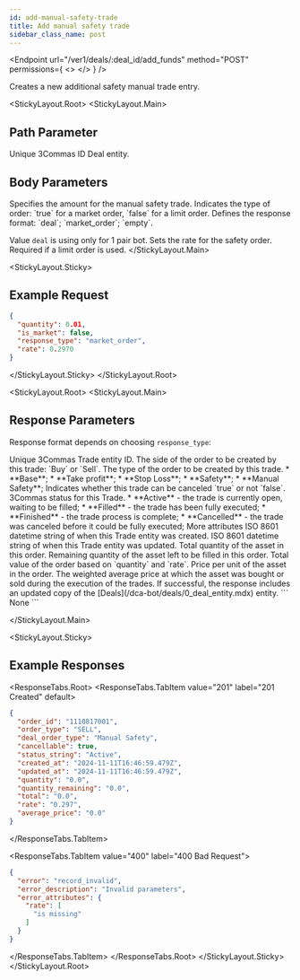 ```yaml
---
id: add-manual-safety-trade
title: Add manual safety trade
sidebar_class_name: post
---
```



<Endpoint
  url="/ver1/deals/:deal_id/add_funds"
  method="POST"
  permissions={
    <>
      <Permission title="Permission" description="BOTS_WRITE" />
      <Permission title="Security" description="SIGNED" />
    </>
  }
/>

Creates a new additional safety manual trade entry.

<Separator />

<StickyLayout.Root>
<StickyLayout.Main>

## Path Parameter

<ApiParam name='deal_id' type='integer' id="deal_id" required>
  Unique 3Commas ID Deal entity.
</ApiParam>

## Body Parameters

<ApiParam name='quantity' type='number' id="quantity" required>
  Specifies the amount for the manual safety trade.
</ApiParam>
<ApiParam name='is_market' type='boolean' id="is_market" required>
  Indicates the type of order: `true` for a market order, `false` for a limit order.
</ApiParam>
<ApiParam name='response_type' type='string' id="response_type">
  Defines the response format: `deal`; `market_order`; `empty`.

  Value `deal` is using only for 1 pair bot.
  <ParameterRange defaultVal="empty" />
</ApiParam>
<ApiParam name='rate' type='number' id="rate" required>
  Sets the rate for the safety order. Required if a limit order is used.
</ApiParam>
</StickyLayout.Main>

<StickyLayout.Sticky>

## Example Request

```json title="POST /ver1/deals/2295672969/add_funds"
{
  "quantity": 0.01,
  "is_market": false,
  "response_type": "market_order",
  "rate": 0.2970
}
```
</StickyLayout.Sticky>
</StickyLayout.Root>

<StickyLayout.Root>
<StickyLayout.Main>

## Response Parameters

Response format depends on choosing `response_type`:

<Tabs>
<TabItem value="market_order" label="market_order" default>

<ApiParam name='order_id' type='integer' id="order_id">
  Unique 3Commas Trade entity ID.
</ApiParam>
<ApiParam name='order_type' type='string' id="order_type">
  The side of the order to be created by this trade: `Buy` or `Sell`.
</ApiParam>
<ApiParam name='deal_order_type' type='string' id="deal_order_type">
  The type of the order to be created by this trade.
  <CollapsibleNestedParams openName="Hide allowed values" collapsedName="Show allowed values">
      * **Base**;
      * **Take profit**;
      * **Stop Loss**;
      * **Safety**;
      * **Manual Safety**;
     </CollapsibleNestedParams>
</ApiParam>
<ApiParam name='cancellable' type='boolean' id="cancellable">
  Indicates whether this trade can be canceled `true` or not `false`.
</ApiParam>

<ApiParam name='status_string' type='string' id="status_string">
  3Commas status for this Trade.
  <CollapsibleNestedParams openName="Hide allowed values" collapsedName="Show allowed values">
      * **Active** - the trade is currently open, waiting to be filled;
      * **Filled** - the trade has been fully executed;
      * **Finished** - the trade process is complete;
      * **Cancelled** - the trade was canceled before it could be fully executed;
     </CollapsibleNestedParams>
</ApiParam>

<CollapseAll>
<CollapseAllHeading> More attributes <CollapseAllButton /> </CollapseAllHeading>
<CollapsibleApiParam name='created_at' type='string' id="created_at">
     ISO 8601 datetime string of when this Trade entity was created.
</CollapsibleApiParam>
<CollapsibleApiParam name='updated_at' type='string' id="updated_at">
     ISO 8601 datetime string of when this Trade entity was updated.
</CollapsibleApiParam>
<CollapsibleApiParam name='quantity' type='string' id="quantity">
     Total quantity of the asset in this order.
</CollapsibleApiParam>
<CollapsibleApiParam name='quantity_remaining' type='string' id="quantity_remaining">
     Remaining quantity of the asset left to be filled in this order.
</CollapsibleApiParam>
<CollapsibleApiParam name='total' type='string' id="total">
     Total value of the order based on `quantity` and `rate`.
</CollapsibleApiParam>
<CollapsibleApiParam name='rate' type='string' id="rate">
     Price per unit of the asset in the order.
</CollapsibleApiParam>
<CollapsibleApiParam name='average_price' type='string' id="average_price">
     The weighted average price at which the asset was bought or sold during the execution of the trades.
</CollapsibleApiParam>
</CollapseAll>
</TabItem>
<TabItem value="deal" label="deal">
    If successful, the response includes an updated copy of the [Deals](/dca-bot/deals/0_deal_entity.mdx) entity.
  </TabItem>
  <TabItem value="empty" label="empty">
```
None
```
</TabItem>
</Tabs>


</StickyLayout.Main>

<StickyLayout.Sticky>

## Example Responses
<ResponseTabs.Root>
<ResponseTabs.TabItem value="201" label="201 Created" default>
```json
{
  "order_id": "1110817001",
  "order_type": "SELL",
  "deal_order_type": "Manual Safety",
  "cancellable": true,
  "status_string": "Active",
  "created_at": "2024-11-11T16:46:59.479Z",
  "updated_at": "2024-11-11T16:46:59.479Z",
  "quantity": "0.0",
  "quantity_remaining": "0.0",
  "total": "0.0",
  "rate": "0.297",
  "average_price": "0.0"
}
```

</ResponseTabs.TabItem>

<ResponseTabs.TabItem value="400" label="400 Bad Request">

```json
{
  "error": "record_invalid",
  "error_description": "Invalid parameters",
  "error_attributes": {
    "rate": [
      "is missing"
    ]
  }
}
```
</ResponseTabs.TabItem>
</ResponseTabs.Root>
</StickyLayout.Sticky>
</StickyLayout.Root>
